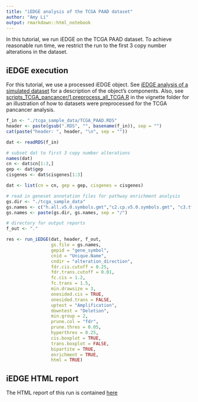 ```yaml
---
title: "iEDGE analysis of the TCGA PAAD dataset"
author: "Amy Li"
output: rmarkdown::html_notebook
---
```


In this tutorial, we run iEDGE on the TCGA PAAD dataset. To achieve
reasonable run time, we restrict the run to the first 3 copy number
alterations in the dataset.

## iEDGE execution

For this tutorial, we use a processed iEDGE object. See 
[iEDGE analysis of a simulated dataset](https://montilab.github.io/iEDGE/articles/iedge-simple-run.html)
for a description of the object's components. Also, see
[scripts_TCGA_pancancer/1.preprocess_all_TCGA.R](https://github.com/montilab/iEDGE/blob/master/vignettes/scripts_TCGA_pancancer/1.preprocess_all_TCGA.R) in the vignette
folder for an illustration of how to datasets were preprocessed for the TCGA
pancancer analysis.

```r
f_in <- "./tcga_sample_data/TCGA_PAAD.RDS"
header <- paste(gsub(".RDS", "", basename(f_in)), sep = "")
cat(paste("header: ", header, "\n", sep = ""))

dat <- readRDS(f_in)

# subset dat to first 3 copy number alterations
names(dat)
cn <- dat$cn[1:3,]
gep <- dat$gep
cisgenes <- dat$cisgenes[1:3]

dat <- list(cn = cn, gep = gep, cisgenes = cisgenes)

# read in geneset annotation files for pathway enrichment analysis
gs.dir <- "./tcga_sample_data"
gs.names <- c("h.all.v5.0.symbols.gmt","c2.cp.v5.0.symbols.gmt", "c3.tft.v5.0.symbols.gmt")
gs.names <- paste(gs.dir, gs.names, sep = "/")

# directory for output reports
f_out <- "."

res <- run_iEDGE(dat, header, f_out, 
                 gs.file = gs.names, 
                 gepid = "gene_symbol",
                 cnid = "Unique.Name", 
                 cndir = "alteration_direction",
                 fdr.cis.cutoff = 0.25, 
                 fdr.trans.cutoff = 0.01,
                 fc.cis = 1.2,
                 fc.trans = 1.5,
                 min.drawsize = 3,
                 onesided.cis = TRUE, 
                 onesided.trans = FALSE,
                 uptest = "Amplification",
                 downtest = "Deletion", 
                 min.group = 2,
                 prune.col = "fdr",
                 prune.thres = 0.05,
                 hyperthres = 0.25,
                 cis.boxplot = TRUE,
                 trans.boxplot = FALSE,
                 bipartite = TRUE,
                 enrichment = TRUE,
                 html = TRUE)
```


## iEDGE HTML report

The HTML report of this run is contained [here](./TCGA_PAAD/html/index.html)

